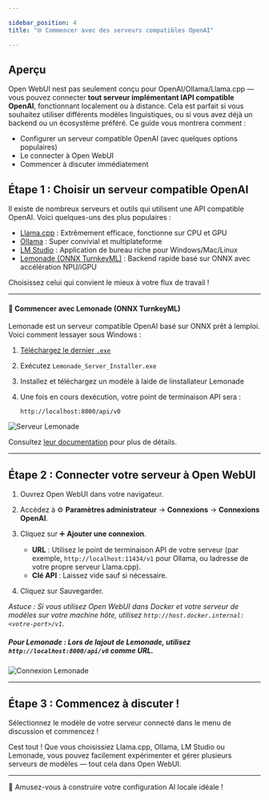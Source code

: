 ```yaml
---

sidebar_position: 4  
title: "🌐 Commencer avec des serveurs compatibles OpenAI"

---
```


## Aperçu

Open WebUI nest pas seulement conçu pour OpenAI/Ollama/Llama.cpp — vous pouvez connecter **tout serveur implémentant lAPI compatible OpenAI**, fonctionnant localement ou à distance. Cela est parfait si vous souhaitez utiliser différents modèles linguistiques, ou si vous avez déjà un backend ou un écosystème préféré. Ce guide vous montrera comment :

- Configurer un serveur compatible OpenAI (avec quelques options populaires)
- Le connecter à Open WebUI
- Commencer à discuter immédiatement

## Étape 1 : Choisir un serveur compatible OpenAI

Il existe de nombreux serveurs et outils qui utilisent une API compatible OpenAI. Voici quelques-uns des plus populaires :

- [Llama.cpp](https://github.com/ggml-org/llama.cpp) : Extrêmement efficace, fonctionne sur CPU et GPU
- [Ollama](https://ollama.com/) : Super convivial et multiplateforme
- [LM Studio](https://lmstudio.ai/) : Application de bureau riche pour Windows/Mac/Linux
- [Lemonade (ONNX TurnkeyML)](https://github.com/onnx/turnkeyml) : Backend rapide basé sur ONNX avec accélération NPU/iGPU

Choisissez celui qui convient le mieux à votre flux de travail !

---

#### 🍋 Commencer avec Lemonade (ONNX TurnkeyML)

Lemonade est un serveur compatible OpenAI basé sur ONNX prêt à lemploi. Voici comment lessayer sous Windows :

1. [Téléchargez le dernier `.exe`](https://github.com/onnx/turnkeyml/releases)
2. Exécutez `Lemonade_Server_Installer.exe`
3. Installez et téléchargez un modèle à laide de linstallateur Lemonade
4. Une fois en cours dexécution, votre point de terminaison API sera :

   ```
   http://localhost:8000/api/v0
   ```

![Serveur Lemonade](/images/getting-started/lemonade-server.png)

Consultez [leur documentation](https://github.com/onnx/turnkeyml) pour plus de détails.

---

## Étape 2 : Connecter votre serveur à Open WebUI

1. Ouvrez Open WebUI dans votre navigateur.
2. Accédez à ⚙️ **Paramètres administrateur** → **Connexions** → **Connexions OpenAI**.
3. Cliquez sur ➕ **Ajouter une connexion**.

   - **URL** : Utilisez le point de terminaison API de votre serveur (par exemple, `http://localhost:11434/v1` pour Ollama, ou ladresse de votre propre serveur Llama.cpp).
   - **Clé API** : Laissez vide sauf si nécessaire.

4. Cliquez sur Sauvegarder.

*Astuce : Si vous utilisez Open WebUI dans Docker et votre serveur de modèles sur votre machine hôte, utilisez `http://host.docker.internal:<votre-port>/v1`.*

##### **Pour Lemonade :** Lors de lajout de Lemonade, utilisez `http://localhost:8000/api/v0` comme URL.

![Connexion Lemonade](/images/getting-started/lemonade-connection.png)

---

## Étape 3 : Commencez à discuter !

Sélectionnez le modèle de votre serveur connecté dans le menu de discussion et commencez !

Cest tout ! Que vous choisissiez Llama.cpp, Ollama, LM Studio ou Lemonade, vous pouvez facilement expérimenter et gérer plusieurs serveurs de modèles — tout cela dans Open WebUI.

---

🚀 Amusez-vous à construire votre configuration AI locale idéale !